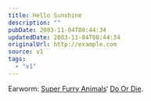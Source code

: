 ```yaml
---
title: Hello Sunshine
description: ""
pubDate: 2003-11-04T00:44:34
updatedDate: 2003-11-04T00:44:34
originalUrl: http://example.com
source: v1
tags:
  - "v1"
---
```


Earworm: [Super Furry Animals][1]&#8216; [Do Or Die][2].

[1]: http://www.superfurry.com/ "Official SFA site"
[2]: http://www.superfurry.org/info.php?q=doordie&t=lyrics "Super Furry Animals: Do Or Die (lyrics)"
